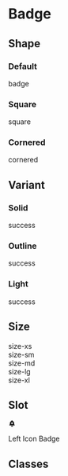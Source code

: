 
# Badge

## Shape

### Default

<CodeDemo>
  <div className="badge solid success">badge</div>
</CodeDemo>

### Square

<CodeDemo>
  <div className="badge solid success square">square</div>
</CodeDemo>

### Cornered

<CodeDemo>
  <div className="badge solid success cornered">cornered</div>
</CodeDemo>

## Variant

### Solid

<CodeDemo>
  <div className="badge solid success">success</div>
</CodeDemo>

### Outline

<CodeDemo>
  <div className="badge outline success">success</div>
</CodeDemo>

### Light

<CodeDemo>
  <div className="badge light success">success</div>
</CodeDemo>

## Size

<CodeDemo>
  <div className="grid gap-4">
    <div className="badge solid success xs">size-xs</div>
    <div className="badge solid success sm">size-sm</div>
    <div className="badge solid success md">size-md</div>
    <div className="badge solid success lg">size-lg</div>
    <div className="badge solid success xl">size-xl</div>
  </div>
</CodeDemo>

## Slot

<CodeDemo>
  <div class="grid gap-4">
    <div class="badge light danger">
      <svg
        xmlns="http://www.w3.org/2000/svg"
        class="icon icon-tabler icon-tabler-bell-plus-filled"
        width="15"
        height="15"
        viewBox="0 0 24 24"
        stroke-width="2"
        stroke="currentColor"
        fill="none"
        stroke-linecap="round"
        stroke-linejoin="round"
      >
        <path stroke="none" d="M0 0h24v24H0z" fill="none"></path>
        <path
          d="M14.235 19c.865 0 1.322 1.024 .745 1.668a3.992 3.992 0 0 1 -2.98 1.332a3.992 3.992 0 0 1 -2.98 -1.332c-.552 -.616 -.158 -1.579 .634 -1.661l.11 -.006h4.471z"
          stroke-width="0"
          fill="currentColor"
        ></path>
        <path
          d="M12 2c1.358 0 2.506 .903 2.875 2.141l.046 .171l.008 .043a8.013 8.013 0 0 1 4.024 6.069l.028 .287l.019 .289v2.931l.021 .136a3 3 0 0 0 1.143 1.847l.167 .117l.162 .099c.86 .487 .56 1.766 -.377 1.864l-.116 .006h-16c-1.028 0 -1.387 -1.364 -.493 -1.87a3 3 0 0 0 1.472 -2.063l.021 -.143l.001 -2.97a8 8 0 0 1 3.821 -6.454l.248 -.146l.01 -.043a3.003 3.003 0 0 1 2.562 -2.29l.182 -.017l.176 -.004zm0 6a1 1 0 0 0 -1 1v1h-1l-.117 .007a1 1 0 0 0 .117 1.993h1v1l.007 .117a1 1 0 0 0 1.993 -.117v-1h1l.117 -.007a1 1 0 0 0 -.117 -1.993h-1v-1l-.007 -.117a1 1 0 0 0 -.993 -.883z"
          stroke-width="0"
          fill="currentColor"
        ></path>
      </svg>
      <p>Left Icon Badge</p>
    </div>
  </div>
</CodeDemo>

## Classes

<ClassNameTable component="badge" />

